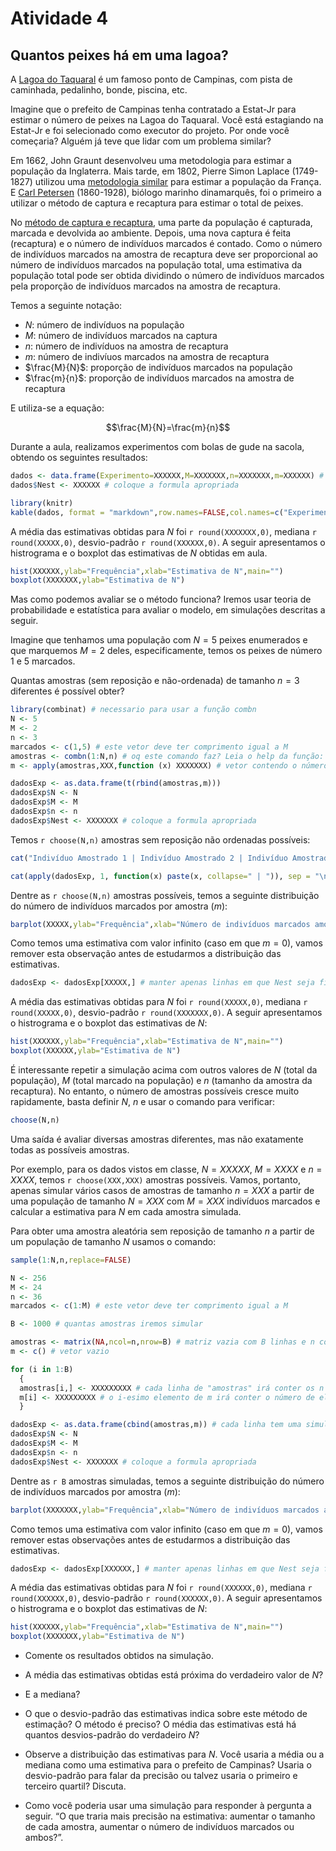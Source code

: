 # Atividade 4

## Quantos peixes há em uma lagoa?


A [Lagoa do Taquaral](http://pt.wikipedia.org/wiki/Lagoa_do_Taquaral) é
um famoso ponto de Campinas, com pista de caminhada, pedalinho, bonde, piscina, etc. 

Imagine que o prefeito de Campinas tenha contratado a Estat-Jr para estimar o número de peixes na Lagoa do Taquaral. Você está estagiando na Estat-Jr e foi selecionado como executor do projeto. Por onde você começaria? Alguém já teve que lidar com um problema similar?

Em 1662, John Graunt desenvolveu uma metodologia para estimar a população da Inglaterra. Mais tarde, em 1802, Pierre Simon Laplace (1749-1827) utilizou uma [metodologia similar](https://books.google.com.br/books?id=KKXiBQAAQBAJ&lpg=PA5&ots=zu5EHHRMRd&dq=graunt%20laplace%20total%20population&hl=pt-BR&pg=PA3#v=onepage&q=graunt%20laplace%20total%20population&f=false) para estimar a população da França. E [Carl Petersen](http://en.wikipedia.org/wiki/C.G._Johannes_Petersen) (1860-1928), biólogo marinho dinamarquês, foi o primeiro a utilizar o método de captura e recaptura para estimar o total de peixes.

No [método de captura e recaptura](http://en.wikipedia.org/wiki/Mark_and_recapture), uma parte da população é capturada, marcada e devolvida ao ambiente. Depois, uma nova captura é feita (recaptura) e o número de indivíduos marcados é contado. Como o número de indivíduos marcados na amostra de recaptura deve ser proporcional ao número de indivíduos marcados na população total, uma estimativa da população total pode ser obtida dividindo o número de indivíduos marcados pela proporção de indivíduos marcados na amostra de recaptura.

Temos a seguinte notação:

* $N$: número de indivíduos na população
* $M$: número de indivíduos marcados na captura
* $n$: número de indivíduos na amostra de recaptura
* $m$: número de indivíuos marcados na amostra de recaptura
* $\frac{M}{N}$: proporção de indivíduos marcados na população
* $\frac{m}{n}$: proporção de indivíduos marcados na amostra de recaptura

E utiliza-se a equação:

$$\frac{M}{N}=\frac{m}{n}$$

Durante a aula, realizamos experimentos com bolas de gude na sacola, obtendo os seguintes resultados:

```r
dados <- data.frame(Experimento=XXXXXX,M=XXXXXXX,n=XXXXXXX,m=XXXXXX) # preencha com os dados da tabela feita em aula
dados$Nest <- XXXXXX # coloque a formula apropriada
```

```r
library(knitr)
kable(dados, format = "markdown",row.names=FALSE,col.names=c("Experimento","M","n","m","N estimado"))
```

A média das estimativas obtidas para $N$ foi `r round(XXXXXXX,0)`, mediana `r round(XXXXX,0)`, desvio-padrão `r round(XXXXXX,0)`. A seguir apresentamos o histrograma e o boxplot das estimativas de $N$ obtidas em aula.

```r
hist(XXXXXX,ylab="Frequência",xlab="Estimativa de N",main="")
boxplot(XXXXXXX,ylab="Estimativa de N")
```


Mas como podemos avaliar se o método funciona? Iremos usar teoria de probabilidade e estatística para avaliar o modelo, em simulações descritas a seguir.

Imagine que tenhamos uma população com $N=5$ peixes enumerados e que marquemos $M=2$ deles, especificamente, temos os peixes de número 1 e 5 marcados. 

Quantas amostras (sem reposição e não-ordenada) de tamanho $n=3$ diferentes é possível obter?

```r
library(combinat) # necessario para usar a função combn
N <- 5
M <- 2
n <- 3
marcados <- c(1,5) # este vetor deve ter comprimento igual a M
amostras <- combn(1:N,n) # oq este comando faz? Leia o help da função: ?combn
m <- apply(amostras,XXX,function (x) XXXXXXX) # vetor contendo o número de indivíduos marcados em cada uma das 10 amostras

dadosExp <- as.data.frame(t(rbind(amostras,m)))
dadosExp$N <- N
dadosExp$M <- M
dadosExp$n <- n
dadosExp$Nest <- XXXXXXX # coloque a formula apropriada
```
Temos `r choose(N,n)` amostras sem reposição não ordenadas possíveis:

```r
cat("Indivíduo Amostrado 1 | Indivíduo Amostrado 2 | Indivíduo Amostrado 3 | m | N | M | n| N estimado",  "--- | --- | --- | --- | --- | --- | --- | --- ", sep="\n")

cat(apply(dadosExp, 1, function(x) paste(x, collapse=" | ")), sep = "\n")
```

Dentre as `r choose(N,n)` amostras possíveis, temos a seguinte distribuição do número de indivíduos marcados por amostra ($m$):
```r
barplot(XXXXX,ylab="Frequência",xlab="Número de indivíduos marcados amostrados",main="")
```

Como temos uma estimativa com valor infinito (caso em que $m=0$), vamos remover esta observação antes de estudarmos a distribuição das estimativas.


```r
dadosExp <- dadosExp[XXXXX,] # manter apenas linhas em que Nest seja finito, procure a função is.finite
```

A média das estimativas obtidas para $N$ foi `r round(XXXXX,0)`, mediana `r round(XXXXX,0)`, desvio-padrão `r round(XXXXXXX,0)`. A seguir apresentamos o histrograma e o boxplot das estimativas de $N$:



```r
hist(XXXXXX,ylab="Frequência",xlab="Estimativa de N",main="")
boxplot(XXXXXX,ylab="Estimativa de N")
```





É interessante repetir a simulação acima com outros valores de $N$ (total da população), $M$ (total marcado na população) e $n$ (tamanho da amostra da recaptura). No entanto, o número de amostras possíveis cresce muito rapidamente, basta definir $N$, $n$ e usar o comando para verificar:

```r
choose(N,n)
```

Uma saída é avaliar diversas amostras diferentes, mas não exatamente todas as possíveis amostras.

Por exemplo, para os dados vistos em classe, $N=XXXXX$, $M=XXXX$ e $n=XXXX$, temos `r choose(XXX,XXX)` amostras possíveis.
Vamos, portanto, apenas simular vários casos de amostras de tamanho $n=XXX$ a partir de uma população de tamanho $N=XXX$ com $M=XXX$ indivíduos marcados e calcular a estimativa para $N$ em cada amostra simulada.

Para obter uma amostra aleatória sem reposição de tamanho $n$ a partir de um população de tamanho $N$ usamos o comando:

```r
sample(1:N,n,replace=FALSE)
```

```r
N <- 256
M <- 24
n <- 36
marcados <- c(1:M) # este vetor deve ter comprimento igual a M

B <- 1000 # quantas amostras iremos simular

amostras <- matrix(NA,ncol=n,nrow=B) # matriz vazia com B linhas e n colunas
m <- c() # vetor vazio

for (i in 1:B)
  {
  amostras[i,] <- XXXXXXXXX # cada linha de "amostras" irá conter os n elementos amostrados da populaçao com N elementos
  m[i] <- XXXXXXXXX # o i-esimo elemento de m irá conter o número de elementos marcados na i-esima amostra realizada (i-esima linha da matriz "amostras")
  }

dadosExp <- as.data.frame(cbind(amostras,m)) # cada linha tem uma simulacao de amostra de tamanho n seguida do valor de m
dadosExp$N <- N
dadosExp$M <- M
dadosExp$n <- n
dadosExp$Nest <- XXXXXXX # coloque a formula apropriada
```

Dentre as `r B` amostras simuladas, temos a seguinte distribuição do número de indivíduos marcados por amostra ($m$):

```r
barplot(XXXXXXX,ylab="Frequência",xlab="Número de indivíduos marcados amostrados",main="")
```


Como temos uma estimativa com valor infinito (caso em que $m=0$), vamos remover estas observações antes de estudarmos a distribuição das estimativas.


```r
dadosExp <- dadosExp[XXXXXX,] # manter apenas linhas em que Nest seja finito
```

A média das estimativas obtidas para $N$ foi `r round(XXXXXX,0)`, mediana `r round(XXXXXX,0)`, desvio-padrão `r round(XXXXXX,0)`. A seguir apresentamos o histrograma e o boxplot das estimativas de $N$:



```r
hist(XXXXXX,ylab="Frequência",xlab="Estimativa de N",main="")
boxplot(XXXXXXX,ylab="Estimativa de N")
```

* Comente os resultados obtidos na simulação. 

* A média das estimativas obtidas está próxima do verdadeiro valor de $N$? 

* E a mediana? 

* O que o desvio-padrão das estimativas indica sobre este método de estimação? O método é preciso? O média das estimativas está há quantos desvios-padrão do verdadeiro $N$?

* Observe a distribuição das estimativas para $N$. Você usaria a média ou a mediana como uma estimativa para o prefeito de Campinas? Usaria o desvio-padrão para falar da precisão ou talvez usaria o primeiro e terceiro quartil? Discuta.

* Como você poderia usar uma simulação para responder à pergunta a seguir. "O que traria mais precisão na estimativa: aumentar o tamanho de cada amostra, aumentar o número de indivíduos marcados ou ambos?".